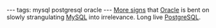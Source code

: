 ---
tags: mysql postgresql oracle
---
[http://blog.mariadb.org/disappearing-test-cases/ More signs] that [[Oracle]] is bent on slowly strangulating [[MySQL]] into irrelevance. Long live [[PostgreSQL]].
